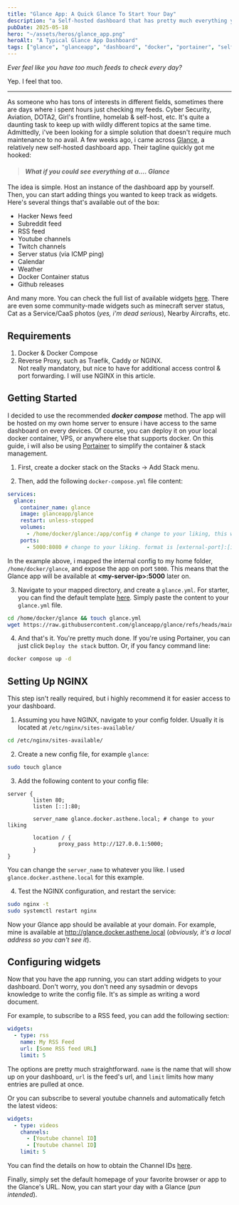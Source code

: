 ```yaml
---
title: "Glance App: A Quick Glance To Start Your Day"
description: "a Self-hosted dashboard that has pretty much everything you can think of"
pubDate: 2025-05-18
hero: "~/assets/heros/glance_app.png"
heroAlt: "A Typical Glance App Dashboard"
tags: ["glance", "glanceapp", "dashboard", "docker", "portainer", "self-hosted"]
---
```


*Ever feel like you have too much feeds to check every day?* 
  
Yep. I feel that too.  

---
As someone who has tons of interests in different fields, sometimes there are days where i spent hours just checking my feeds. Cyber Security, Aviation, DOTA2, Girl's frontline, homelab & self-host, etc. It's quite a daunting task to keep up with wildly different topics at the same time. Admittedly, i've been looking for a simple solution that doesn't require much maintenance to no avail. A few weeks ago, i came across [Glance](https://github.com/glanceapp/glance), a relatively new self-hosted dashboard app. Their tagline quickly got me hooked:

>  #### *What if you could see everything at a.... <strong>Glance</strong>*  
  
The idea is simple. Host an instance of the dashboard app by yourself. Then, you can start adding things you wanted to keep track as widgets. Here's several things that's available out of the box:
- Hacker News feed
- Subreddit feed
- RSS feed
- Youtube channels
- Twitch channels
- Server status (via ICMP ping)
- Calendar
- Weather
- Docker Container status
- Github releases

And many more. You can check the full list of available widgets [here](https://github.com/glanceapp/glance/blob/main/docs/configuration.md). There are even some community-made widgets such as minecraft server status, Cat as a Service/CaaS photos (*yes, i'm dead serious*), Nearby Aircrafts, etc.

## Requirements

1. Docker & Docker Compose
2. Reverse Proxy, such as Traefik, Caddy or NGINX.  
Not really mandatory, but nice to have for additional access control & port forwarding. I will use NGINX in this article.

## Getting Started

I decided to use the recommended ***docker compose*** method. The app will be hosted on my own home server to ensure i have access to the same dashboard on every devices. Of course, you can deploy it on your local docker container, VPS, or anywhere else that supports docker.  On this guide, i will also be using [Portainer](https://www.portainer.io/) to simplify the container & stack management.

1. First, create a docker stack on the Stacks -> Add Stack menu.

2. Then, add the following `docker-compose.yml` file content:

```yaml title="docker-compose.yml"
services:
  glance:
    container_name: glance
    image: glanceapp/glance
    restart: unless-stopped
    volumes:
      - /home/docker/glance:/app/config # change to your liking, this will be the location for glance config
    ports:
      - 5000:8080 # change to your liking. format is [external-port]:[internal-port]
```

In the example above, i mapped the internal config to my home folder, `/home/docker/glance`, and expose the app on port `5000`. This means that the Glance app will be available at **\<my-server-ip\>:5000** later on.

3. Navigate to your mapped directory, and create a `glance.yml`. For starter, you can find the default template [here](https://github.com/glanceapp/glance/blob/main/docs/glance.yml). Simply paste the content to your `glance.yml` file. 

```bash
cd /home/docker/glance && touch glance.yml
wget https://raw.githubusercontent.com/glanceapp/glance/refs/heads/main/docs/glance.yml > glance.yml
```

4. And that's it. You're pretty much done. If you're using Portainer, you can just click `Deploy the stack` button. Or, if you fancy command line:

```bash
docker compose up -d
```

## Setting Up NGINX

This step isn't really required, but i highly recommend it for easier access to your dashboard. 

1. Assuming you have NGINX, navigate to your config folder. Usually it is located at `/etc/nginx/sites-available/`

```bash
cd /etc/nginx/sites-available/
```

2. Create a new config file, for example `glance`:

```bash
sudo touch glance
```

3. Add the following content to your config file:

```nginx title="glance"
server {
        listen 80;
        listen [::]:80;

        server_name glance.docker.asthene.local; # change to your liking

        location / {
                proxy_pass http://127.0.0.1:5000;
        }
}
```
You can change the `server_name` to whatever you like. I used `glance.docker.asthene.local` for this example.

4. Test the NGINX configuration, and restart the service:

```bash
sudo nginx -t
sudo systemctl restart nginx
```

Now your Glance app should be available at your domain. For example, mine is available at  http://glance.docker.asthene.local (*obviously, it's a local address so you can't see it*).

## Configuring widgets

Now that you have the app running, you can start adding widgets to your dashboard. Don't worry, you don't need any sysadmin or devops knowledge to write the config file. It's as simple as writing a word document.

For example, to subscribe to a RSS feed, you can add the following section:

```yaml
widgets:
  - type: rss
    name: My RSS Feed
    url: [Some RSS feed URL]
    limit: 5
```

The options are pretty much straightforward. `name` is the name that will show up on your dashboard, `url` is the feed's url, and `limit` limits how many entries are pulled at once.


Or you can subscribe to several youtube channels and automatically fetch the latest videos:

```yaml
widgets:
  - type: videos
    channels:
      - [Youtube channel ID]
      - [Youtube channel ID]
    limit: 5
```

You can find the details on how to obtain the Channel IDs [here](https://github.com/glanceapp/glance/blob/main/docs/configuration.md#videos).

Finally, simply set the default homepage of your favorite browser or app to the Glance's URL. Now,  you can start your day with a Glance (*pun intended*).